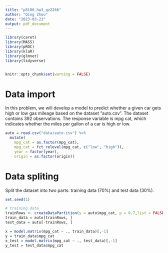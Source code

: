 ```yaml
---
title: "p8106_hw3_qz2266"
author: "Qing Zhou"
date: "2023-03-23"
output: pdf_document
---
```



```r

library(caret)
library(MASS)
library(pROC)
library(klaR)
library(glmnet)
library(tidyverse)


knitr::opts_chunk$set(warning = FALSE)
```


# Data import

In this problem, we will develop a model to predict whether a given car gets 
high or low gas mileage based on the dataset “auto.csv”. The dataset contains 
392 observations. The response variable is mpg cat, which indicates whether the 
miles per gallon of a car is high or low. 

```r
auto = read.csv("data/auto.csv") %>% 
  mutate(
    mpg_cat = as.factor(mpg_cat),
    mpg_cat = fct_relevel(mpg_cat, c("low", "high")),
    year = factor(year),
    origin = as.factor(origin)) 
```

# Data spliting

Split the dataset into two parts: training data (70%) and test data (30%).

```r
set.seed(1)

# training data
trainRows <- createDataPartition(y = auto$mpg_cat, p = 0.7,list = FALSE)
train_data = auto[trainRows, ]
test_data = auto[-trainRows, ]

x = model.matrix(mpg_cat ~ ., train_data)[,-1]
y = train_data$mpg_cat
x_test = model.matrix(mpg_cat ~ ., test_data)[,-1]
y_test = test_data$mpg_cat
```

